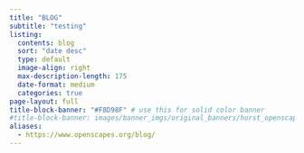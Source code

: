 ```yaml
---
title: "BLOG"
subtitle: "testing"
listing:
  contents: blog
  sort: "date desc"
  type: default
  image-align: right
  max-description-length: 175
  date-format: medium
  categories: true
page-layout: full
title-block-banner: "#F8D98F" # use this for solid color banner
#title-block-banner: images/banner_imgs/original_banners/horst_openscapes_desert_breadcrumbs.png # adding text on top of image make image look glitchy?
aliases: 
  - https://www.openscapes.org/blog/
---
```


<!-- ::: column-screen -->
<!-- ![](images/banner_imgs/text_banners/blog_banner.png) -->
<!-- ::: -->

<!-- SC NOTE: adding banner image below hides categories, but also renders banner full-size (unlike `title-block-banner1) -->
<!-- ::: column-screen -->
<!-- ![](images/banner_imgs/horst_openscapes_desert_breadcrumbs.png) -->
<!-- ::: -->
